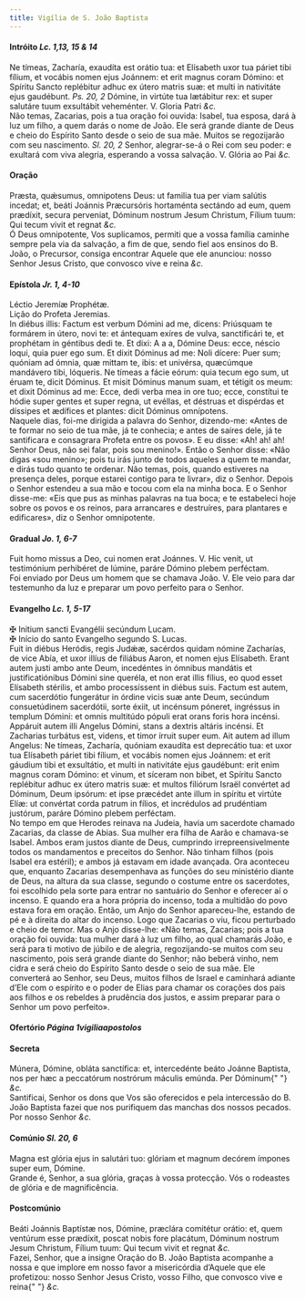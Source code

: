 ```yaml
---
title: Vigília de S. João Baptista
---
```


<h4 class="text-center">
  Intróito <em>Lc. 1,13, 15 & 14</em>
</h4>
<div class="container-fluid">
  <div class="row">
    <div class="col-6 dropcaps text-justify">
      Ne tímeas, Zacharía, exaudíta est orátio tua: et Elísabeth uxor tua páriet
      tibi fílium, et vocábis nomen ejus Joánnem: et erit magnus coram Dómino:
      et Spíritu Sancto replébitur adhuc ex útero matris suæ: et multi in
      nativitáte ejus gaudébunt. <em>Ps. 20, 2</em> Dómine, in virtúte tua
      lætábitur rex: et super salutáre tuum exsultábit veheménter. V. Gloria
      Patri <em>&c.</em>
    </div>
    <div class="col-6 dropcaps text-justify">
      Não temas, Zacarias, pois a tua oração foi ouvida: Isabel, tua esposa,
      dará à luz um filho, a quem darás o nome de João. Ele será grande diante
      de Deus e cheio do Espírito Santo desde o seio de sua mãe. Muitos se
      regozijarão com seu nascimento. <em>Sl. 20, 2</em> Senhor, alegrar-se-á o
      Rei com seu poder: e exultará com viva alegria, esperando a vossa
      salvação. V. Glória ao Pai <em>&c.</em>
    </div>
  </div>
</div>

<h4 class="text-center">Oração</h4>
<div class="container-fluid">
  <div class="row">
    <div class="col-6 dropcaps text-justify">
      Præsta, quǽsumus, omnipotens Deus: ut familia tua per viam salútis
      incedat; et, beáti Joánnis Præcursóris hortaménta sectándo ad eum, quem
      prædíxit, secura perveniat, Dóminum nostrum Jesum Christum, Fílium tuum:
      Qui tecum vivit et regnat <em>&c.</em>
    </div>
    <div class="col-6 dropcaps text-justify">
      Ó Deus omnipotente, Vos suplicamos, permiti que a vossa família caminhe
      sempre pela via da salvação, a fim de que, sendo fiel aos ensinos do B.
      João, o Precursor, consiga encontrar Aquele que ele anunciou: nosso Senhor
      Jesus Cristo, que convosco vive e reina <em>&c.</em>
    </div>
  </div>
</div>

<h4 class="text-center">
  Epístola <em>Jr. 1, 4-10</em>
</h4>
<div class="container-fluid">
  <div class="row">
    <div class="col-6 text-justify">Léctio Jeremíæ Prophétæ.</div>
    <div class="col-6 text-justify">Lição do Profeta Jeremias.</div>
    <div class="col-6 dropcaps text-justify">
      In diébus illis: Factum est verbum Dómini ad me, dicens: Priúsquam te
      formárem in útero, novi te: et ántequam exíres de vulva, sanctificári te,
      et prophétam in géntibus dedi te. Et dixi: A a a, Dómine Deus: ecce,
      néscio loqui, quia puer ego sum. Et dixit Dóminus ad me: Noli dícere: Puer
      sum; quóniam ad ómnia, quæ mittam te, ibis: et univérsa, quæcúmque
      mandávero tibi, lóqueris. Ne tímeas a fácie eórum: quia tecum ego sum, ut
      éruam te, dicit Dóminus. Et misit Dóminus manum suam, et tétigit os meum:
      et dixit Dóminus ad me: Ecce, dedi verba mea in ore tuo; ecce, constítui
      te hódie super gentes et super regna, ut evéllas, et déstruas et dispérdas
      et díssipes et ædífices et plantes: dicit Dóminus omnípotens.
    </div>
    <div class="col-6 dropcaps text-justify">
      Naquele dias, foi-me dirigida a palavra do Senhor, dizendo-me: «Antes de
      te formar no seio de tua mãe, já te conhecia; e antes de saíres dele, já
      te santificara e consagrara Profeta entre os povos». E eu disse: «Ah! ah!
      ah! Senhor Deus, não sei falar, pois sou menino!». Então o Senhor disse:
      «Não digas «sou menino»; pois tu irás junto de todos aqueles a quem te
      mandar, e dirás tudo quanto te ordenar. Não temas, pois, quando estiveres
      na presença deles, porque estarei contigo para te livrar», diz o Senhor.
      Depois o Senhor estendeu a sua mão e tocou com ela na minha boca. E o
      Senhor disse-me: «Eis que pus as minhas palavras na tua boca; e te
      estabeleci hoje sobre os povos e os reinos, para arrancares e destruíres,
      para plantares e edificares», diz o Senhor omnipotente.
    </div>
  </div>
</div>

<h4 class="text-center">
  Gradual <em>Jo. 1, 6-7</em>
</h4>
<div class="container-fluid">
  <div class="row">
    <div class="col-6 dropcaps text-justify">
      Fuit homo missus a Deo, cui nomen erat Joánnes. V. Hic venit, ut
      testimónium perhibéret de lúmine, paráre Dómino plebem perféctam.
    </div>
    <div class="col-6 dropcaps text-justify">
      Foi enviado por Deus um homem que se chamava João. V. Ele veio para dar
      testemunho da luz e preparar um povo perfeito para o Senhor.
    </div>
  </div>
</div>

<h4 class="text-center">
  Evangelho <em>Lc. 1, 5-17</em>
</h4>
<div class="container-fluid">
  <div class="row">
    <div class="col-6 text-justify">
      <span class="text-danger">&#10016;</span> Initium sancti Evangélii
      secúndum Lucam.
    </div>
    <div class="col-6 text-justify">
      <span class="text-danger">&#10016;</span> Início do santo Evangelho
      segundo S. Lucas.
    </div>
    <div class="col-6 dropcaps text-justify">
      Fuit in diébus Heródis, regis Judǽæ, sacérdos quidam nómine Zacharías, de
      vice Abía, et uxor illíus de filiábus Aaron, et nomen ejus Elísabeth.
      Erant autem justi ambo ante Deum, incedéntes in ómnibus mandátis et
      justificatiónibus Dómini sine queréla, et non erat illis fílius, eo quod
      esset Elísabeth stérilis, et ambo processíssent in diébus suis. Factum est
      autem, cum sacerdótio fungerátur in órdine vicis suæ ante Deum, secúndum
      consuetúdinem sacerdótii, sorte éxiit, ut incénsum póneret, ingréssus in
      templum Dómini: et omnis multitúdo pópuli erat orans foris hora incénsi.
      Appáruit autem illi Angelus Dómini, stans a dextris altáris incénsi. Et
      Zacharias turbátus est, videns, et timor írruit super eum. Ait autem ad
      illum Angelus: Ne tímeas, Zacharía, quóniam exaudíta est deprecátio tua:
      et uxor tua Elísabeth páriet tibi fílium, et vocábis nomen ejus Joánnem:
      et erit gáudium tibi et exsultátio, et multi in nativitáte ejus gaudébunt:
      erit enim magnus coram Dómino: et vinum, et síceram non bibet, et Spíritu
      Sancto replébitur adhuc ex útero matris suæ: et multos filiórum Israël
      convértet ad Dóminum, Deum ipsórum: et ipse præcédet ante illum in spíritu
      et virtúte Elíæ: ut convértat corda patrum in fílios, et incrédulos ad
      prudéntiam justórum, paráre Dómino plebem perféctam.
    </div>
    <div class="col-6 dropcaps text-justify">
      No tempo em que Herodes reinava na Judeia, havia um sacerdote chamado
      Zacarias, da classe de Abias. Sua mulher era filha de Aarão e chamava-se
      Isabel. Ambos eram justos diante de Deus, cumprindo irrepreensivelmente
      todos os mandamentos e preceitos do Senhor. Não tinham filhos (pois Isabel
      era estéril); e ambos já estavam em idade avançada. Ora aconteceu que,
      enquanto Zacarias desempenhava as funções do seu ministério diante de
      Deus, na altura da sua classe, segundo o costume entre os sacerdotes, foi
      escolhido pela sorte para entrar no santuário do Senhor e oferecer aí o
      incenso. E quando era a hora própria do incenso, toda a multidão do povo
      estava fora em oração. Então, um Anjo do Senhor apareceu-lhe, estando de
      pé e à direita do altar do incenso. Logo que Zacarias o viu, ficou
      perturbado e cheio de temor. Mas o Anjo disse-lhe: «Não temas, Zacarias;
      pois a tua oração foi ouvida: tua mulher dará à luz um filho, ao qual
      chamarás João, e será para ti motivo de júbilo e de alegria,
      regozijando-se muitos com seu nascimento, pois será grande diante do
      Senhor; não beberá vinho, nem cidra e será cheio do Espírito Santo desde o
      seio de sua mãe. Ele converterá ao Senhor, seu Deus, muitos filhos de
      Israel e caminhará adiante d’Ele com o espírito e o poder de Elias para
      chamar os corações dos pais aos filhos e os rebeldes à prudência dos
      justos, e assim preparar para o Senhor um povo perfeito».
    </div>
  </div>
</div>

<h4 class="text-center">
  Ofertório <em>Página 1vigiliaapostolos</em>
</h4>

<h4 class="text-center">Secreta</h4>
<div class="container-fluid">
  <div class="row">
    <div class="col-6 dropcaps text-justify">
      Múnera, Dómine, obláta sanctífica: et, intercedénte beáto Joánne Baptista,
      nos per hæc a peccatórum nostrórum máculis emúnda. Per Dóminum{" "}
      <em>&c.</em>
    </div>
    <div class="col-6 dropcaps text-justify">
      Santificai, Senhor os dons que Vos são oferecidos e pela intercessão do B.
      João Baptista fazei que nos purifiquem das manchas dos nossos pecados. Por
      nosso Senhor <em>&c.</em>
    </div>
  </div>
</div>

<h4 class="text-center">
  Comúnio <em>Sl. 20, 6</em>
</h4>
<div class="container-fluid">
  <div class="row">
    <div class="col-6 dropcaps text-justify">
      Magna est glória ejus in salutári tuo: glóriam et magnum decórem ímpones
      super eum, Dómine.
    </div>
    <div class="col-6 dropcaps text-justify">
      Grande é, Senhor, a sua glória, graças à vossa protecção. Vós o rodeastes
      de glória e de magnificência.
    </div>
  </div>
</div>

<h4 class="text-center">Postcomúnio</h4>
<div class="container-fluid">
  <div class="row">
    <div class="col-6 dropcaps text-justify">
      Beáti Joánnis Baptístæ nos, Dómine, præclára comitétur orátio: et, quem
      ventúrum esse prædíxit, poscat nobis fore placátum, Dóminum nostrum Jesum
      Christum, Fílium tuum: Qui tecum vivit et regnat <em>&c.</em>
    </div>
    <div class="col-6 dropcaps text-justify">
      Fazei, Senhor, que a insigne Oração do B. João Baptista acompanhe a nossa
      e que implore em nosso favor a misericórdia d’Aquele que ele profetizou:
      nosso Senhor Jesus Cristo, vosso Filho, que convosco vive e reina{" "}
      <em>&c.</em>
    </div>
  </div>
</div>
